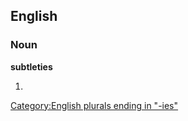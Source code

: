 ==English==

===Noun===
'''subtleties'''

# {{plural of|[[subtlety]]}}

[[Category:English plurals ending in "-ies"]]